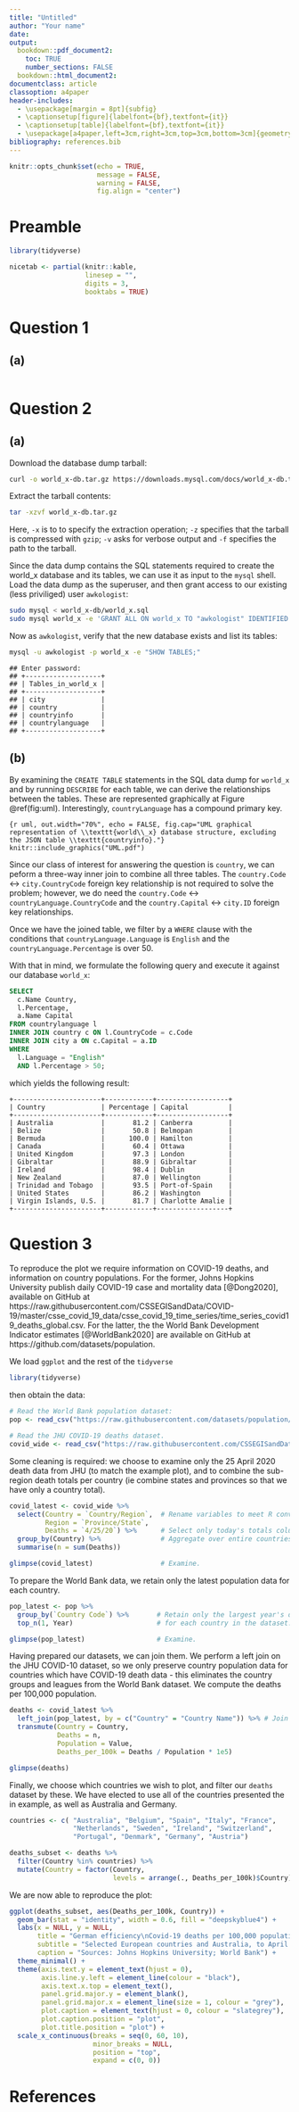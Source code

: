 ```yaml
---
title: "Untitled"
author: "Your name"
date: 
output:
  bookdown::pdf_document2:
    toc: TRUE
    number_sections: FALSE
  bookdown::html_document2: 
documentclass: article
classoption: a4paper
header-includes:
  - \usepackage[margin = 8pt]{subfig}
  - \captionsetup[figure]{labelfont={bf},textfont={it}}
  - \captionsetup[table]{labelfont={bf},textfont={it}}
  - \usepackage[a4paper,left=3cm,right=3cm,top=3cm,bottom=3cm]{geometry}
bibliography: references.bib
---
```


```r
knitr::opts_chunk$set(echo = TRUE,
                      message = FALSE,
                      warning = FALSE,
                      fig.align = "center")
```

# Preamble

```r
library(tidyverse)
```

```r
nicetab <- partial(knitr::kable,
                   linesep = "",
                   digits = 3,
                   booktabs = TRUE)
```

# Question 1

## (a)

```bash

```

# Question 2

## (a)

Download the database dump tarball:

```bash
curl -o world_x-db.tar.gz https://downloads.mysql.com/docs/world_x-db.tar.gz
```



Extract the tarball contents:

```bash
tar -xzvf world_x-db.tar.gz
```

Here,  `-x` is to to specify the extraction operation; `-z` specifies that the tarball is compressed with `gzip`; `-v` asks for verbose output and `-f` specifies the path to the tarball.

Since the data dump contains the SQL statements required to create the world_x database and its tables, we can use it as input to the `mysql` shell. Load the data dump as the superuser, and then grant access to our existing (less priviliged) user `awkologist`:

```bash
sudo mysql < world_x-db/world_x.sql
sudo mysql world_x -e 'GRANT ALL ON world_x TO "awkologist" IDENTIFIED BY "awkology";'
```

Now as `awkologist`, verify that the new database exists and list its tables:

```bash
mysql -u awkologist -p world_x -e "SHOW TABLES;"
```

````
## Enter password: 
## +-------------------+
## | Tables_in_world_x |
## +-------------------+
## | city              |
## | country           |
## | countryinfo       |
## | countrylanguage   |
## +-------------------+
````

## (b)

By examining the `CREATE TABLE` statements in the SQL data dump for `world_x` and by running `DESCRIBE` for each table, we can derive the relationships between the tables. These are represented graphically at Figure \@ref(fig:uml). Interestingly, `countryLanguage` has a compound primary key.


```{r uml, out.width="70%", echo = FALSE, fig.cap="UML graphical representation of \\texttt{world\\_x} database structure, excluding the JSON table \\texttt{countryinfo}."}
knitr::include_graphics("UML.pdf")
```

Since our class of interest for answering the question is `country`, we can peform a three-way inner join to combine all three tables. The `country.Code` $\leftrightarrow$ `city.CountryCode` foreign key relationship is not required to solve the problem; however, we do need the `country.Code` $\leftrightarrow$ `countryLanguage.CountryCode` and the `country.Capital` $\leftrightarrow$ `city.ID` foreign key relationships.

Once we have the joined table, we filter by a `WHERE` clause with the conditions that `countryLanguage.Language` is `English` and the `countryLanguage.Percentage` is over 50.

With that in mind, we formulate the following query and execute it against our database `world_x`:

```sql
SELECT
  c.Name Country,
  l.Percentage,
  a.Name Capital
FROM countrylanguage l
INNER JOIN country c ON l.CountryCode = c.Code
INNER JOIN city a ON c.Capital = a.ID
WHERE
  l.Language = "English"
  AND l.Percentage > 50;
```

which yields the following result:

````
+----------------------+------------+------------------+
| Country              | Percentage | Capital          |
+----------------------+------------+------------------+
| Australia            |       81.2 | Canberra         |
| Belize               |       50.8 | Belmopan         |
| Bermuda              |      100.0 | Hamilton         |
| Canada               |       60.4 | Ottawa           |
| United Kingdom       |       97.3 | London           |
| Gibraltar            |       88.9 | Gibraltar        |
| Ireland              |       98.4 | Dublin           |
| New Zealand          |       87.0 | Wellington       |
| Trinidad and Tobago  |       93.5 | Port-of-Spain    |
| United States        |       86.2 | Washington       |
| Virgin Islands, U.S. |       81.7 | Charlotte Amalie |
+----------------------+------------+------------------+
````

# Question 3

To reproduce the plot we require information on COVID-19 deaths, and information on country populations. For the former, Johns Hopkins University publish daily COVID-19 case and mortality data [@Dong2020], available on GitHub at https://raw.githubusercontent.com/CSSEGISandData/COVID-19/master/csse_covid_19_data/csse_covid_19_time_series/time_series_covid19_deaths_global.csv. For the latter, the the World Bank Development Indicator estimates [@WorldBank2020] are available on GitHub at https://github.com/datasets/population.

We load `ggplot` and the rest of the `tidyverse`

```r
library(tidyverse)
```

then obtain the data:

```r
# Read the World Bank population dataset:
pop <- read_csv("https://raw.githubusercontent.com/datasets/population/master/data/population.csv")

# Read the JHU COVID-19 deaths dataset.
covid_wide <- read_csv("https://raw.githubusercontent.com/CSSEGISandData/COVID-19/master/csse_covid_19_data/csse_covid_19_time_series/time_series_covid19_deaths_global.csv")
```


Some cleaning is required: we choose to examine only the 25 April 2020 death data from JHU (to match the example plot), and to combine the sub-region death totals per country (ie combine states and provinces so that we have only a country total).

```r
covid_latest <- covid_wide %>%
  select(Country = `Country/Region`,  # Rename variables to meet R conventions.
         Region = `Province/State`,
         Deaths = `4/25/20`) %>%      # Select only today's totals column.
  group_by(Country) %>%               # Aggregate over entire countries.
  summarise(n = sum(Deaths))

glimpse(covid_latest)                 # Examine.
```

To prepare the World Bank data, we retain only the latest population data for each country.

```r
pop_latest <- pop %>%               
  group_by(`Country Code`) %>%       # Retain only the largest year's data
  top_n(1, Year)                     # for each country in the dataset.

glimpse(pop_latest)                  # Examine.
```

Having prepared our datasets, we can join them. We perform a left join on the JHU COVID-10 dataset, so we only preserve country population data for countries which have COVID-19 death data - this eliminates the country groups and leagues from the World Bank dataset. We compute the deaths per 100,000 population.

```r
deaths <- covid_latest %>%
  left_join(pop_latest, by = c("Country" = "Country Name")) %>% # Join on country name
  transmute(Country = Country,
            Deaths = n,
            Population = Value,
            Deaths_per_100k = Deaths / Population * 1e5)

glimpse(deaths)
```

Finally, we choose which countries we wish to plot, and filter our `deaths` dataset by these. We have elected to use all of the countries presented the in example, as well as Australia and Germany.

```r
countries <- c( "Australia", "Belgium", "Spain", "Italy", "France",
                "Netherlands", "Sweden", "Ireland", "Switzerland",
                "Portugal", "Denmark", "Germany", "Austria")

deaths_subset <- deaths %>%
  filter(Country %in% countries) %>%
  mutate(Country = factor(Country,
                          levels = arrange(., Deaths_per_100k)$Country))
```

We are now able to reproduce the plot:

```r
ggplot(deaths_subset, aes(Deaths_per_100k, Country)) +
  geom_bar(stat = "identity", width = 0.6, fill = "deepskyblue4") +
  labs(x = NULL, y = NULL,
       title = "German efficiency\nCovid-19 deaths per 100,000 population",
       subtitle = "Selected European countries and Australia, to April 25th 2020",
       caption = "Sources: Johns Hopkins University; World Bank") +
  theme_minimal() +
  theme(axis.text.y = element_text(hjust = 0),
        axis.line.y.left = element_line(colour = "black"),
        axis.text.x.top = element_text(),
        panel.grid.major.y = element_blank(),
        panel.grid.major.x = element_line(size = 1, colour = "grey"),
        plot.caption = element_text(hjust = 0, colour = "slategrey"),
        plot.caption.position = "plot",
        plot.title.position = "plot") +
  scale_x_continuous(breaks = seq(0, 60, 10),
                     minor_breaks = NULL,
                     position = "top",
                     expand = c(0, 0))
```



# References

